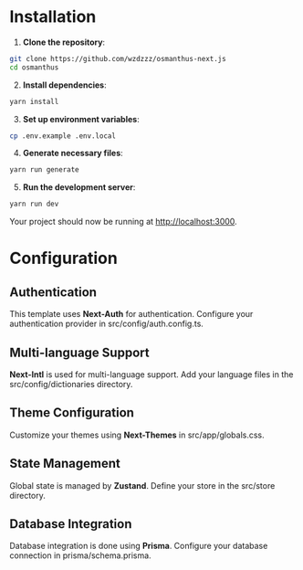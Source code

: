 # Installation

1. **Clone the repository**:

```bash
git clone https://github.com/wzdzzz/osmanthus-next.js
cd osmanthus
```

2. **Install dependencies**:

```bash
yarn install
```

3. **Set up environment variables**:

```bash
cp .env.example .env.local
```

4. **Generate necessary files**:

```bash
yarn run generate
```

5. **Run the development server**:

```bash
yarn run dev
```

Your project should now be running at [http://localhost:3000](http://localhost:3000/).

# Configuration

## Authentication

This template uses **Next-Auth** for authentication. Configure your authentication provider in src/config/auth.config.ts.

## Multi-language Support

**Next-Intl** is used for multi-language support. Add your language files in the src/config/dictionaries directory.

## Theme Configuration

Customize your themes using **Next-Themes** in src/app/globals.css.

## State Management

Global state is managed by **Zustand**. Define your store in the src/store directory.

## Database Integration

Database integration is done using **Prisma**. Configure your database connection in prisma/schema.prisma.
